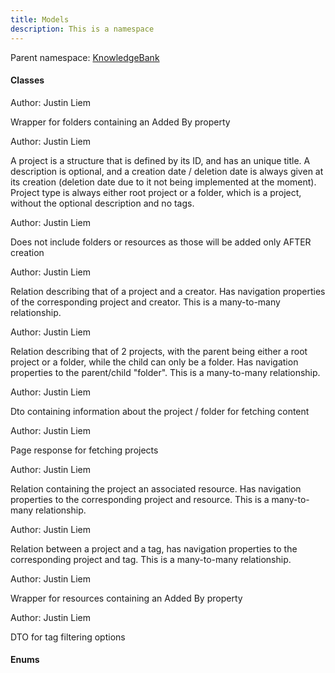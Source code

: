 ```yaml
---
title: Models
description: This is a namespace
---
```


Parent namespace: <a href='.'>KnowledgeBank</a>



<h4 className='mb-0 ml-1'>Classes</h4>
<TypeTable types={[{"name":"","type":"AudioAddDto","links":["Models/AudioAddDto"],"description":""},{"name":"","type":"AudioCreateDto","links":["Models/AudioCreateDto"],"description":""},{"name":"","type":"AudioMetadata","links":["Models/AudioMetadata"],"description":""},{"name":"","type":"ChangePasswordDto","links":["Models/ChangePasswordDto"],"description":""},{"name":"","type":"DocumentCreateDto","links":["Models/DocumentCreateDto"],"description":""},{"name":"","type":"DocumentMetadata","links":["Models/DocumentMetadata"],"description":""},{"name":"","type":"FileResourceCreateDto","links":["Models/FileResourceCreateDto"],"description":""},{"name":"","type":"FilterDto","links":["Models/FilterDto"],"description":""},{"name":"","type":"FilterProjectDto","links":["Models/FilterProjectDto"],"description":"Dto containing properties used for filtering projects, such as a search query or pagination"}]} />

Author: Justin Liem

 <a href='Models/FolderWithAddedBy' target='_self' className="no-underline text-inherit hover:text-inherit inline"><CSharpType type='FolderWithAddedBy' /></a>

Wrapper for folders containing an Added By property

Author: Justin Liem

 <a href='Models/Invitation' target='_self' className="no-underline text-inherit hover:text-inherit inline"><CSharpType type='Invitation' /></a>

 <a href='Models/LargeFileFinalizeDto' target='_self' className="no-underline text-inherit hover:text-inherit inline"><CSharpType type='LargeFileFinalizeDto' /></a>

 <a href='Models/Organisation' target='_self' className="no-underline text-inherit hover:text-inherit inline"><CSharpType type='Organisation' /></a>

 <a href='Models/OrganisationCreateDto' target='_self' className="no-underline text-inherit hover:text-inherit inline"><CSharpType type='OrganisationCreateDto' /></a>

 <a href='Models/OrganisationRelationship' target='_self' className="no-underline text-inherit hover:text-inherit inline"><CSharpType type='OrganisationRelationship' /></a>

 <a href='Models/Person' target='_self' className="no-underline text-inherit hover:text-inherit inline"><CSharpType type='Person' /></a>

 <a href='Models/PersonCreateDto' target='_self' className="no-underline text-inherit hover:text-inherit inline"><CSharpType type='PersonCreateDto' /></a>

 <a href='Models/PersonOrganisationRelation' target='_self' className="no-underline text-inherit hover:text-inherit inline"><CSharpType type='PersonOrganisationRelation' /></a>

 <a href='Models/PersonRelationship' target='_self' className="no-underline text-inherit hover:text-inherit inline"><CSharpType type='PersonRelationship' /></a>

 <a href='Models/Project' target='_self' className="no-underline text-inherit hover:text-inherit inline"><CSharpType type='Project' /></a>

A project is a structure that is defined by its ID, and has an unique title. A description is optional, and a creation
date / deletion date is always given at its creation (deletion date due to it not being implemented at the moment). Project type
is always either root project or a folder, which is a project, without the optional description and no tags.

Author: Justin Liem

 <a href='Models/ProjectCreateDto' target='_self' className="no-underline text-inherit hover:text-inherit inline"><CSharpType type='ProjectCreateDto' /></a>

Does not include folders or resources as those will be added only AFTER creation

Author: Justin Liem

 <a href='Models/ProjectCreatorRelation' target='_self' className="no-underline text-inherit hover:text-inherit inline"><CSharpType type='ProjectCreatorRelation' /></a>

Relation describing that of a project and a creator. Has navigation properties of
the corresponding project and creator. This is a many-to-many relationship.

Author: Justin Liem

 <a href='Models/ProjectFolderRelation' target='_self' className="no-underline text-inherit hover:text-inherit inline"><CSharpType type='ProjectFolderRelation' /></a>

Relation describing that of 2 projects, with the parent being either a root project or a folder,
while the child can only be a folder. Has navigation properties to the parent/child "folder". This
is a many-to-many relationship.

Author: Justin Liem

 <a href='Models/ProjectInfoDto' target='_self' className="no-underline text-inherit hover:text-inherit inline"><CSharpType type='ProjectInfoDto' /></a>

Dto containing information about the project / folder for fetching content

Author: Justin Liem

 <a href='Models/ProjectPageResponse' target='_self' className="no-underline text-inherit hover:text-inherit inline"><CSharpType type='ProjectPageResponse' /></a>

Page response for fetching projects

Author: Justin Liem

 <a href='Models/ProjectResourceRelation' target='_self' className="no-underline text-inherit hover:text-inherit inline"><CSharpType type='ProjectResourceRelation' /></a>

Relation containing the project an associated resource. Has navigation properties to the 
corresponding project and resource. This is a many-to-many relationship.

Author: Justin Liem

 <a href='Models/ProjectTagRelation' target='_self' className="no-underline text-inherit hover:text-inherit inline"><CSharpType type='ProjectTagRelation' /></a>

Relation between a project and a tag, has navigation properties to the corresponding project and tag.
This is a many-to-many relationship.

Author: Justin Liem

 <a href='Models/Region' target='_self' className="no-underline text-inherit hover:text-inherit inline"><CSharpType type='Region' /></a>

 <a href='Models/RegionCreateDto' target='_self' className="no-underline text-inherit hover:text-inherit inline"><CSharpType type='RegionCreateDto' /></a>

 <a href='Models/RelatedEntry' target='_self' className="no-underline text-inherit hover:text-inherit inline"><CSharpType type='RelatedEntry' /></a>

 <a href='Models/Resource' target='_self' className="no-underline text-inherit hover:text-inherit inline"><CSharpType type='Resource' /></a>

 <a href='Models/ResourceAuthorRelation' target='_self' className="no-underline text-inherit hover:text-inherit inline"><CSharpType type='ResourceAuthorRelation' /></a>

 <a href='Models/ResourceCreateDto' target='_self' className="no-underline text-inherit hover:text-inherit inline"><CSharpType type='ResourceCreateDto' /></a>

 <a href='Models/ResourceGridItem' target='_self' className="no-underline text-inherit hover:text-inherit inline"><CSharpType type='ResourceGridItem' /></a>

 <a href='Models/ResourceGridSearchResult' target='_self' className="no-underline text-inherit hover:text-inherit inline"><CSharpType type='ResourceGridSearchResult' /></a>

 <a href='Models/ResourceOrganisationRelation' target='_self' className="no-underline text-inherit hover:text-inherit inline"><CSharpType type='ResourceOrganisationRelation' /></a>

 <a href='Models/ResourceRegionRelation' target='_self' className="no-underline text-inherit hover:text-inherit inline"><CSharpType type='ResourceRegionRelation' /></a>

 <a href='Models/ResourceRelatedOrganisationRelation' target='_self' className="no-underline text-inherit hover:text-inherit inline"><CSharpType type='ResourceRelatedOrganisationRelation' /></a>

 <a href='Models/ResourceRelatedPersonRelation' target='_self' className="no-underline text-inherit hover:text-inherit inline"><CSharpType type='ResourceRelatedPersonRelation' /></a>

 <a href='Models/ResourceRelatedSourceRelation' target='_self' className="no-underline text-inherit hover:text-inherit inline"><CSharpType type='ResourceRelatedSourceRelation' /></a>

 <a href='Models/ResourceSourceRelation' target='_self' className="no-underline text-inherit hover:text-inherit inline"><CSharpType type='ResourceSourceRelation' /></a>

 <a href='Models/ResourceTagRelation' target='_self' className="no-underline text-inherit hover:text-inherit inline"><CSharpType type='ResourceTagRelation' /></a>

 <a href='Models/ResourceTrashItem' target='_self' className="no-underline text-inherit hover:text-inherit inline"><CSharpType type='ResourceTrashItem' /></a>

 <a href='Models/ResourceType' target='_self' className="no-underline text-inherit hover:text-inherit inline"><CSharpType type='ResourceType' /></a>

 <a href='Models/ResourceTypeCreateDto' target='_self' className="no-underline text-inherit hover:text-inherit inline"><CSharpType type='ResourceTypeCreateDto' /></a>

 <a href='Models/ResourceUploadDto' target='_self' className="no-underline text-inherit hover:text-inherit inline"><CSharpType type='ResourceUploadDto' /></a>

 <a href='Models/ResourceWithAddedBy' target='_self' className="no-underline text-inherit hover:text-inherit inline"><CSharpType type='ResourceWithAddedBy' /></a>

Wrapper for resources containing an Added By property

Author: Justin Liem

 <a href='Models/RoleAssignDto' target='_self' className="no-underline text-inherit hover:text-inherit inline"><CSharpType type='RoleAssignDto' /></a>

 <a href='Models/SignUpDto' target='_self' className="no-underline text-inherit hover:text-inherit inline"><CSharpType type='SignUpDto' /></a>

 <a href='Models/Tag' target='_self' className="no-underline text-inherit hover:text-inherit inline"><CSharpType type='Tag' /></a>

 <a href='Models/TagCreateDto' target='_self' className="no-underline text-inherit hover:text-inherit inline"><CSharpType type='TagCreateDto' /></a>

 <a href='Models/TagFilterOptions' target='_self' className="no-underline text-inherit hover:text-inherit inline"><CSharpType type='TagFilterOptions' /></a>

DTO for tag filtering options

 <a href='Models/UpdateEmailDto' target='_self' className="no-underline text-inherit hover:text-inherit inline"><CSharpType type='UpdateEmailDto' /></a>

 <a href='Models/UpdateUserDto' target='_self' className="no-underline text-inherit hover:text-inherit inline"><CSharpType type='UpdateUserDto' /></a>

 <a href='Models/User' target='_self' className="no-underline text-inherit hover:text-inherit inline"><CSharpType type='User' /></a>

 <a href='Models/VideoCreateDto' target='_self' className="no-underline text-inherit hover:text-inherit inline"><CSharpType type='VideoCreateDto' /></a>

 <a href='Models/VideoMetadata' target='_self' className="no-underline text-inherit hover:text-inherit inline"><CSharpType type='VideoMetadata' /></a>

 <a href='Models/WebsiteCreateDto' target='_self' className="no-underline text-inherit hover:text-inherit inline"><CSharpType type='WebsiteCreateDto' /></a>

 <a href='Models/WebsiteMetadata' target='_self' className="no-underline text-inherit hover:text-inherit inline"><CSharpType type='WebsiteMetadata' /></a>

<h4 className='mb-0 ml-1'>Enums</h4>
<TypeTable types={[{"name":"","type":"WebsiteColumn","links":["Models/WebsiteColumn"],"description":""}]} />
